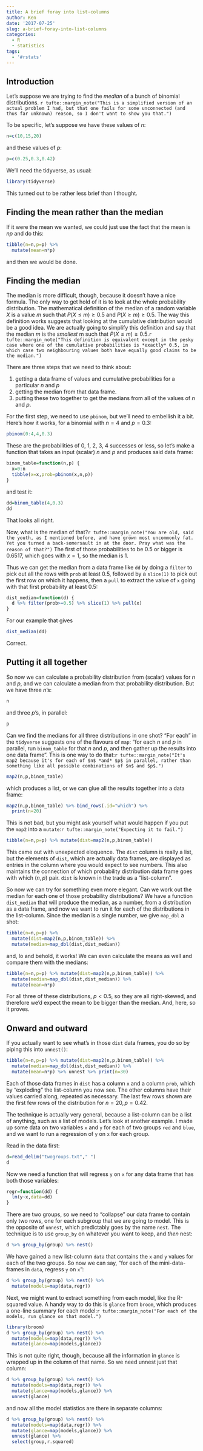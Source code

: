 ```yaml
---
title: A brief foray into list-columns
author: Ken
date: '2017-07-25'
slug: a-brief-foray-into-list-columns
categories:
  - R
  - statistics
tags:
  - '#rstats'
---
```


## Introduction

Let's suppose we are trying to find the *median* of a bunch of binomial distributions. 
`r tufte::margin_note("This is a simplified version of an actual problem I had, but that one fails for some unconnected (and thus far unknown) reason, so I don't want to show you that.")`

To be specific, let's suppose we have these values of $n$:

```r
n=c(10,15,20)
```

and these values of $p$:

```r
p=c(0.25,0.3,0.42)
```

We'll need the tidyverse, as usual:

```r
library(tidyverse)
```

This turned out to be rather less brief than I thought.

## Finding the mean rather than the median

If it were the mean we wanted, we could just use the fact that the mean is $np$ and do this:

```r
tibble(n=n,p=p) %>% 
  mutate(mean=n*p)
```

and then we would be done.

## Finding the median

The median is more difficult, though, because it doesn't have a nice formula. The only way to get hold of it is to look at the whole probability distribution. The mathematical definition of the median of a random variable $X$ is a value $m$ such that $P(X \le m) \ge 0.5$ and $P(X \ge m) \ge 0.5$. The way this definition works suggests that looking at the cumulative distribution would be a good idea. We are actually going to simplify this definition and say that the median $m$ is the *smallest* m such that $P(X \le m)\ge 0.5$.`r tufte::margin_note("This definition is equivalent except in the pesky case where one of the cumulative probabilities is *exactly* 0.5, in which case two neighbouring values both have equally good claims to be the median.")`

There are three steps that we need to think about:

1. getting a data frame of values and cumulative probabilities for a particular $n$ and $p$
1. getting the median from that data frame.
1. putting these two together to get the medians from all of the values of $n$ and $p$.

For the first  step, we need to use `pbinom`, but we'll need to embellish it a bit. Here's how it works, for a binomial with $n=4$ and $p=0.3$:

```r
pbinom(0:4,4,0.3)
```

These are the probabilities of 0, 1, 2, 3, 4 successes or less, so let's make a function that takes an input (scalar) $n$ and $p$ and produces said data frame:

```r
binom_table=function(n,p) {
  x=0:n
  tibble(x=x,prob=pbinom(x,n,p))
}
```
and test it:

```r
dd=binom_table(4,0.3)
dd
```

That looks all right.

Now, what is the median of that?`r tufte::margin_note("You are old, said the youth, as I mentioned before, and have grown most uncommonly fat. Yet you turned a back-somersault in at the door. Pray what was the reason of that?")`
The first of those probabilities to be 0.5 or bigger is 0.6517, which goes with $x=1$, so the median is 1.

Thus we can get the median from a data frame like `dd` by doing a `filter` to pick out all the rows with `prob` at least 0.5, followed by a `slice(1)` to pick out the first row on which it happens, then a `pull` to extract the value of `x` going with that first probability at least 0.5:

```r
dist_median=function(d) {
  d %>% filter(prob>=0.5) %>% slice(1) %>% pull(x)
}
```

For our example that gives

```r
dist_median(dd)
```

Correct.

## Putting it all together

So now we can calculate a probability distribution from (scalar) values for $n$ and $p$, and we can calculate a median from that probability distribution. But we have three $n$'s:

```r
n
```

and three $p$'s, in parallel:

```r
p
```

Can we find the medians for all three distributions in one shot? "For each" in the `tidyverse` suggests one of the flavours of `map`: "for each $n$ and $p$ in parallel, run `binom_table` for that $n$ and $p$, and then gather up the results into one data frame". This is one way to do that:`r tufte::margin_note("It's map2 because it's for each of $n$ *and* $p$ in parallel, rather than something like all possible combinations of $n$ and $p$.")`

```r
map2(n,p,binom_table)
```

which produces a list, or we can glue all the results together into a data frame:

```r
map2(n,p,binom_table) %>% bind_rows(.id="which") %>% 
  print(n=20)
```

This is not bad, but you might ask yourself what would happen if you put the `map2` into a `mutate`:`r tufte::margin_note("Expecting it to fail.")`

```r
tibble(n=n,p=p) %>% mutate(dist=map2(n,p,binom_table))
```

This came out with unexpected eloquence. The `dist` column is really a list, but the elements of `dist`, which are actually data frames, are displayed as entries in the column where you would expect to see numbers. This also maintains the connection of which probability distribution data frame goes with which $(n,p)$ pair. `dist` is known in the trade as a "list-column".

So now we can try for something even more elegant. Can we work out the median for each one of those probability distributions? We have a function `dist_median` that will produce the median, as a number, from a distribution as a data frame, and now we want to run it for each of the distributions in the list-column. Since the median is a single number, we give `map_dbl` a shot:

```r
tibble(n=n,p=p) %>% 
  mutate(dist=map2(n,p,binom_table)) %>% 
  mutate(median=map_dbl(dist,dist_median))
```

and, lo and behold, it works! We can even calculate the means as well and compare them with the medians: 

```r
tibble(n=n,p=p) %>% mutate(dist=map2(n,p,binom_table)) %>% 
  mutate(median=map_dbl(dist,dist_median)) %>%
  mutate(mean=n*p)
```

For all three of these distributions, $p<0.5$, so they are all right-skewed, and therefore we'd expect the mean to be bigger than the median. And, here, so it proves.

## Onward and outward

If you actually want to see what's in those `dist` data frames, you do so by piping this into `unnest()`:

```r
tibble(n=n,p=p) %>% mutate(dist=map2(n,p,binom_table)) %>% 
  mutate(median=map_dbl(dist,dist_median)) %>%
  mutate(mean=n*p) %>% unnest %>% print(n=30)
```

Each of those data frames in `dist` has a column `x` and a column `prob`, which by "exploding" the list-column you now see. The other columns have their values carried along, repeated as necessary. The last few rows shown are the first few rows of the distribution for $n=20, p=0.42$. 

The technique is actually very general, because  a list-column can be a list of anything, such as a list of models. Let's look at another example. I made up some data on two variables `x` and `y` for each of two groups `red` and `blue`, and we want to run a regression of `y` on `x` for each group. 

Read in the data first:

```r
d=read_delim("twogroups.txt"," ")
d
```

Now we need a function that will regress `y` on `x` for any data frame that has both those variables:

```r
regr=function(dd) {
  lm(y~x,data=dd)
}
```

There are two groups, so we need to "collapse" our data frame to contain only two rows, one for each subgroup that we are going to model. This is the opposite of `unnest`, which predictably goes by the name `nest`. The technique is to use `group_by` on whatever you want to keep, and *then* nest:

```r
d %>% group_by(group) %>% nest()
```

We have gained a new list-column `data` that contains the `x` and `y` values for each of the two groups. So now we can say, "for each of the mini-data-frames in `data`, regress `y` on `x`":

```r
d %>% group_by(group) %>% nest() %>% 
  mutate(models=map(data,regr))
```

Next, we might want to extract something from each model, like the R-squared value. A handy way to do this is `glance` from `broom`, which produces a one-line summary for each model:`r tufte::margin_note("For each of the models, run glance on that model.")`

```r
library(broom)
d %>% group_by(group) %>% nest() %>% 
  mutate(models=map(data,regr)) %>% 
  mutate(glance=map(models,glance))
```

This is not quite right, though, because all the information in `glance` is wrapped up in the column of that name. So we need unnest just that column:

```r
d %>% group_by(group) %>% nest() %>% 
  mutate(models=map(data,regr)) %>% 
  mutate(glance=map(models,glance)) %>% 
  unnest(glance)
```

and now all the model statistics are there in separate columns:

```r
d %>% group_by(group) %>% nest() %>% 
  mutate(models=map(data,regr)) %>% 
  mutate(glance=map(models,glance)) %>% 
  unnest(glance) %>% 
  select(group,r.squared)
```
